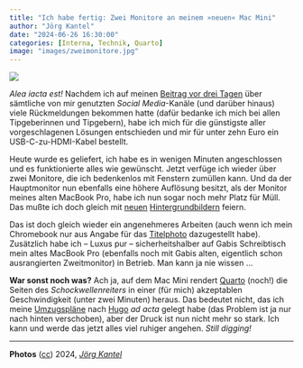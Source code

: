 ```yaml
---
title: "Ich habe fertig: Zwei Monitore an meinem »neuen« Mac Mini"
author: "Jörg Kantel"
date: "2024-06-26 16:30:00"
categories: [Interna, Technik, Quarto]
image: "images/zweimonitore.jpg"
---
```


[![](images/zweimonitore-b.jpg)](https://www.flickr.com/photos/schockwellenreiter/53817723190/)


*Alea iacta est!* Nachdem ich auf meinen [Beitrag vor drei Tagen](https://kantel.github.io/posts/2024062301_mac_mini/) über sämtliche von mir genutzten *Social Media*-Kanäle (und darüber hinaus) viele Rückmeldungen bekommen hatte (dafür bedanke ich mich bei allen Tipgeberinnen und Tipgebern), habe ich mich für die günstigste aller vorgeschlagenen Lösungen entschieden und mir für unter zehn Euro ein USB-C-zu-HDMI-Kabel bestellt.

Heute wurde es geliefert, ich habe es in wenigen Minuten angeschlossen und es funktionierte alles wie gewünscht. Jetzt verfüge ich wieder über zwei Monitore, die ich bedenkenlos mit Fenstern zumüllen kann. Und da der Hauptmonitor nun ebenfalls eine höhere Auflösung besitzt, als der Monitor meines alten MacBook Pro, habe ich nun sogar noch mehr Platz für Müll. Das mußte ich doch gleich mit [neuen](https://www.flickr.com/photos/schockwellenreiter/53555668163/) [Hintergrundbildern](https://www.flickr.com/photos/schockwellenreiter/53502466426/) feiern.

Das ist doch gleich wieder ein angenehmeres Arbeiten (auch wenn ich mein Chromebook nur aus Angabe für das [Titelphoto](https://www.flickr.com/photos/schockwellenreiter/53817723190/) dazugestellt habe). Zusätzlich habe ich -- Luxus pur -- sicherheitshalber auf Gabis Schreibtisch mein altes MacBook Pro (ebenfalls noch mit Gabis alten, eigentlich schon ausrangierten Zweitmonitor) in Betrieb. Man kann ja nie wissen&nbsp;…

**War sonst noch was?** Ach ja, auf dem Mac Mini rendert [Quarto](http://cognitiones.kantel-chaos-team.de/webworking/staticsites/quarto.html) (noch!) die Seiten des *Schockwellenreiters* in einer (für mich) akzeptablen Geschwindigkeit (unter zwei Minuten) heraus. Das bedeutet nicht, das ich meine [Umzugspläne](https://kantel.github.io/posts/2024060301_auf_ein_neues/) nach [Hugo](http://cognitiones.kantel-chaos-team.de/webworking/staticsites/hugo.html) *ad acta* gelegt habe (das Problem ist ja nur nach hinten verschoben), aber der Druck ist nun nicht mehr so stark. Ich kann und werde das jetzt alles viel ruhiger angehen. *Still digging!*

---

**Photos** ([cc](http://creativecommons.org/licenses/by-nc-nd/2.0/)) 2024, *[Jörg Kantel](http://cognitiones.kantel-chaos-team.de/cv.html)*


